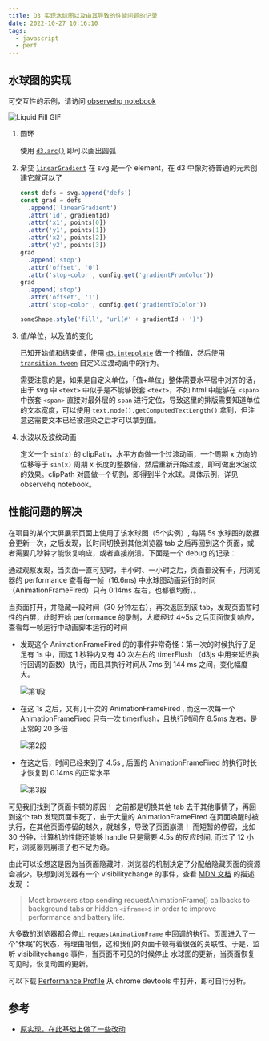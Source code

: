 ```yaml
---
title: D3 实现水球图以及由其导致的性能问题的记录
date: 2022-10-27 10:16:10
tags:
  - javascript
  - perf
---
```


## 水球图的实现

可交互性的示例，请访问 [observehq notebook](https://observablehq.com/d/70713e198a9a835b)

<img src="/images/liquidfill.gif" alt="Liquid Fill GIF" />

1. 圆环

   使用 [`d3.arc()`](https://github.com/d3/d3-shape/blob/v3.1.0/README.md#arc) 即可以画出圆弧

2. 渐变
   [`linearGradient`](https://developer.mozilla.org/en-US/docs/Web/SVG/Tutorial/Gradients) 在 svg 是一个 element，在 d3 中像对待普通的元素创建它就可以了

   ```js
   const defs = svg.append('defs')
   const grad = defs
     .append('linearGradient')
     .attr('id', gradientId)
     .attr('x1', points[0])
     .attr('y1', points[1])
     .attr('x2', points[2])
     .attr('y2', points[3])
   grad
     .append('stop')
     .attr('offset', '0')
     .attr('stop-color', config.get('gradientFromColor'))
   grad
     .append('stop')
     .attr('offset', '1')
     .attr('stop-color', config.get('gradientToColor'))

   someShape.style('fill', 'url(#' + gradientId + ')')
   ```

3. 值/单位，以及值的变化

   已知开始值和结束值，使用 [`d3.intepolate`](https://github.com/d3/d3-interpolate/blob/v3.0.1/README.md#interpolate) 做一个插值，然后使用 [`transition.tween`](https://github.com/d3/d3-transition/blob/v3.0.0/README.md#transition_tween) 自定义过渡动画中的行为。

   需要注意的是，如果是自定义单位，「值+单位」整体需要水平居中对齐的话，由于 svg 中 `<text>` 中似乎是不能够嵌套 `<text>`，不如 html 中能够在 `<span>` 中嵌套 `<span>` 直接对最外层的 `span` 进行定位，导致这里的排版需要知道单位的文本宽度，可以使用 `text.node().getComputedTextLength()` 拿到，但注意这需要文本已经被渲染之后才可以拿到值。

4. 水波以及波纹动画

   定义一个 `sin(x)` 的 clipPath，水平方向做一个过渡动画，一个周期 x 方向的位移等于 `sin(x)` 周期 x 长度的整数倍，然后重新开始过渡，即可做出水波纹的效果。clipPath 对圆做一个切割，即得到半个水球。具体示例，详见 observehq notebook。

## 性能问题的解决

在项目的某个大屏展示页面上使用了该水球图（5个实例）, 每隔 5s 水球图的数据会更新一次，之后发现，长时间切换到其他浏览器 tab 之后再回到这个页面，或者需要几秒钟才能恢复响应，或者直接崩溃。下面是一个 debug 的记录：

通过观察发现，当页面一直可见时，半小时、一小时之后，页面都没有卡，用浏览器的 performance 查看每一帧（16.6ms) 中水球图动画运行的时间（AnimationFrameFired）只有 0.14ms 左右，也都很均衡，。

当页面打开，并隐藏一段时间（30 分钟左右），再次返回到该 tab，发现页面暂时性的白屏，此时开始 performance 的录制，大概经过 4~5s 之后页面恢复响应，查看每一帧运行中动画脚本运行的时间

- 发现这个 AnimationFrameFired 的的事件非常奇怪：第一次的时候执行了足足有 1s 中，而这 1 秒钟内又有 40 次左右的 timerFlush （d3js 中用来延迟执行回调的函数）执行，而且其执行时间从 7ms 到 144 ms 之间，变化幅度大。

  ![第1段](../../assets/profiles/profile-1.jpg)

- 在这 1s 之后，又有几十次的 AnimationFrameFired , 而这一次每一个 AnimationFrameFired 只有一次 timerflush，且执行时间在 8.5ms 左右，是正常的 20 多倍

  ![第2段](../../assets/profiles/profile-2.jpg)

- 在这之后，时间已经来到了 4.5s , 后面的 AnimationFrameFired 的执行时长才恢复到 0.14ms 的正常水平

  ![第3段](../../assets/profiles/profile-3.jpg)

可见我们找到了页面卡顿的原因！ 之前都是切换其他 tab 去干其他事情了，再回到这个 tab 发现页面卡死了，由于大量的 AnimationFrameFired 在页面唤醒时被执行，在其他页面停留的越久，就越多，导致了页面崩溃！ 而短暂的停留，比如 30 分钟，计算机的性能还能够 handle 只是需要 4.5s 的反应时间, 而过了 12 小时，浏览器则崩溃了也不足为奇。

由此可以设想这是因为当页面隐藏时，浏览器的机制决定了分配给隐藏页面的资源会减少。联想到浏览器有一个 visibilitychange 的事件，查看 [MDN 文档](https://developer.mozilla.org/en-US/docs/Web/API/Page_Visibility_API) 的描述发现 ：

> Most browsers stop sending requestAnimationFrame() callbacks to background tabs or hidden `<iframe>`s in order to improve performance and battery life.

大多数的浏览器都会停止 `requestAnimationFrame` 中回调的执行。页面进入了一个“休眠”的状态，有理由相信，这和我们的页面卡顿有着很强的关联性。于是，监听 visibilitychange 事件，当页面不可见的时候停止 水球图的更新，当页面恢复可见时，恢复动画的更新。

可以下载 [Performance Profile](https://1drv.ms/u/s!AtFTEJuykQUMr3uv8TncSfv_MJiH?e=vbOj9Q) 从 chrome devtools 中打开，即可自行分析。

## 参考

- [原实现，在此基础上做了一些改动](https://github.com/ugomeda/d3-liquid-fill-gauge/blob/master/liquidFillGauge.js)
